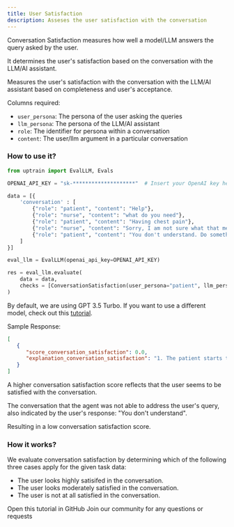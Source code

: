 ```yaml
---
title: User Satisfaction
description: Asseses the user satisfaction with the conversation
---
```


Conversation Satisfaction measures how well a model/LLM answers the query asked by the user. 

It determines the user's satisfaction based on the conversation with the LLM/AI assistant.

Measures the user's satisfaction with the conversation with the LLM/AI assistant based on completeness and user's acceptance.

Columns required:
- `user_persona`: The persona of the user asking the queries
- `llm_persona`: The persona of the LLM/AI assistant
- `role`: The identifier for persona within a conversation
- `content`: The user/llm argument in a particular conversation

### How to use it?

```python
from uptrain import EvalLLM, Evals

OPENAI_API_KEY = "sk-********************"  # Insert your OpenAI key here

data = [{
    'conversation' : [
        {"role": "patient", "content": "Help"}, 
        {"role": "nurse", "content": "what do you need"}, 
        {"role": "patient", "content": "Having chest pain"}, 
        {"role": "nurse", "content": "Sorry, I am not sure what that means"},
        {"role": "patient", "content": "You don't understand. Do something! I am having severe pain in my chest"}
    ]  
}]

eval_llm = EvalLLM(openai_api_key=OPENAI_API_KEY)

res = eval_llm.evaluate(
    data = data,
    checks = [ConversationSatisfaction(user_persona="patient", llm_persona="nurse")]
)
```
<Info>By default, we are using GPT 3.5 Turbo. If you want to use a different model, check out this [tutorial](https://github.com/uptrain-ai/uptrain/blob/main/examples/open_source_evaluator_tutorial.ipynb).</Info>

Sample Response:
```json
[
   {
      "score_conversation_satisfaction": 0.0,
      "explanation_conversation_satisfaction": "1. The patient starts the conversation with a simple \"Help\" which indicates urgency and distress.\n2. The nurse responds by asking what the patient needs, showing willingness to help.\n3. The patient then explains that they are having chest pain, which is a serious medical concern.\n4. The nurse responds by saying they are not sure what that means, which could be perceived as dismissive or unhelpful.\n5. The patient then expresses frustration and urgency by saying \"Do something! I am having severe pain in my chest.\"\n\nBased on the conversation, it is clear that the patient is not at all satisfied in the conversation. The nurse's response did not address the patient's urgent medical concern, and the patient's frustration is evident in their final statement.\n\n0.0\n0.0"
   }
]
```
<Note>A higher conversation satisfaction score reflects that the user seems to be satisfied with the conversation.</Note>

The conversation that the agent was not able to address the user's query, also indicated by the user's response: "You don't understand".

Resulting in a low conversation satisfaction score.

### How it works?

We evaluate conversation satisfaction by determining which of the following three cases apply for the given task data:

* The user looks highly satisifed in the conversation.
* The user looks moderately satisfied in the conversation.
* The user is not at all satisfied in the conversation.

<CardGroup cols={2}>
  <Card
    title="Tutorial"
    href="https://github.com/uptrain-ai/uptrain/blob/main/examples/checks/conversation/conversation_satisfaction.ipynb"
    icon="github"
    color="#808080"
  >
    Open this tutorial in GitHub
  </Card>
  <Card
    title="Have Questions?"
    href="https://join.slack.com/t/uptraincommunity/shared_invite/zt-1yih3aojn-CEoR_gAh6PDSknhFmuaJeg"
    icon="slack"
    color="#808080"
  >
    Join our community for any questions or requests
  </Card>
</CardGroup>